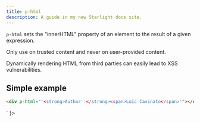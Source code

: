 ```yaml
---
title: p-html
description: A guide in my new Starlight docs site.
---
```




<script type="module" src="https://pyscript.net/releases/2024.11.1/core.js"></script>
<script type="mpy" src="/public/examples/p-html/example1.py" config="/public/examples/pyscript.json"></script>


`p-html` sets the "innerHTML" property of an element to the result of a given expression.

<Aside type="caution">
Only use on trusted content and never on user-provided content.

Dynamically rendering HTML from third parties can easily lead to XSS vulnerabilities.
</Aside>

## Simple example

```html title="index.html"
<div p-html="'<strong>Author :</strong><span>Loïc Cavinato</span>'"></div>
```

<div class="result" set:html={`
<div p-html="'<strong>Author: </strong><span>Loïc Cavinato</span>'"></div>
    ` }>
</div>

